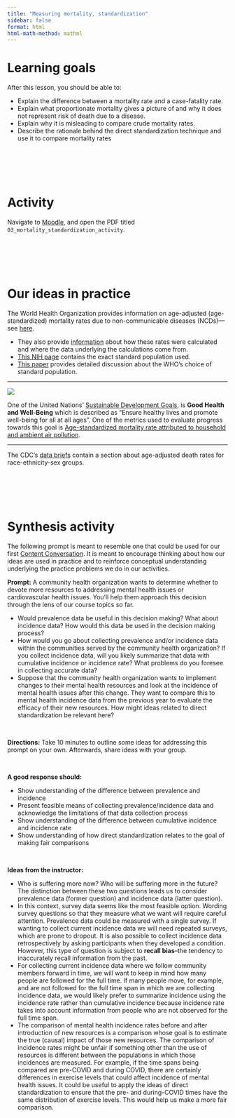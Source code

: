 ```yaml
---
title: "Measuring mortality, standardization"
sidebar: false
format: html
html-math-method: mathml
---
```


# Learning goals

After this lesson, you should be able to:

- Explain the difference between a mortality rate and a case-fatality rate.
- Explain what proportionate mortality gives a picture of and why it does not represent risk of death due to a disease.
- Explain why it is misleading to compare crude mortality rates.
- Describe the rationale behind the direct standardization technique and use it to compare mortality rates


<br><br><br><br>


# Activity

Navigate to [Moodle](https://moodle.macalester.edu/mod/folder/view.php?id=84545), and open the PDF titled `03_mortality_standardization_activity`.


<br><br><br><br>


# Our ideas in practice

The World Health Organization provides information on age-adjusted (age-standardized) mortality rates due to non-communicable diseases (NCDs)---see [here](https://www.who.int/data/gho/data/indicators/indicator-details/GHO/gho-ghe-ncd-mortality-rate).

- They also provide [information](https://www.who.int/data/gho/indicator-metadata-registry/imr-details/78) about how these rates were calculated and where the data underlying the calculations come from.
- [This NIH page](https://seer.cancer.gov/stdpopulations/world.who.html) contains the exact standard population used.
- [This paper](https://www.researchgate.net/publication/284696312_Age_Standardization_of_Rates_A_New_WHO_Standard) provides detailed discussion about the WHO's choice of standard population.


----------


![](https://w3.unece.org/SDG/Resources/Images/Goals/3_en_i.png){fig-align="center"}

One of the United Nations' [Sustainable Development Goals](https://w3.unece.org/SDG/en), is **Good Health and Well-Being** which is described as "Ensure healthy lives and promote well-being for all at all ages". One of the metrics used to evaluate progress towards this goal is [Age-standardized mortality rate attributed to household and ambient air pollution](https://w3.unece.org/SDG/en/Indicator?id=96).


----------


The CDC's [data briefs](https://www.cdc.gov/nchs/products/databriefs/db456.htm) contain a section about age-adjusted death rates for race-ethnicity-sex groups.


<br><br><br><br>


# Synthesis activity

The following prompt is meant to resemble one that could be used for our first [Content Conversation](syllabus.qmd#content-conversations). It is meant to encourage thinking about how our ideas are used in practice and to reinforce conceptual understanding underlying the practice problems we do in our activities.

**Prompt:** A community health organization wants to determine whether to devote more resources to addressing mental health issues or cardiovascular health issues. You'll help them approach this decision through the lens of our course topics so far.

- Would prevalence data be useful in this decision making? What about incidence data? How would this data be used in the decision making process?
- How would you go about collecting prevalence and/or incidence data within the communities served by the community health organization? If you collect incidence data, will you likely summarize that data with cumulative incidence or incidence rate? What problems do you foresee in collecting accurate data?
- Suppose that the community health organization wants to implement changes to their mental health resources and look at the incidence of mental health issues after this change. They want to compare this to mental health incidence data from the previous year to evaluate the efficacy of their new resources. How might ideas related to direct standardization be relevant here?

<br>

**Directions:** Take 10 minutes to outline some ideas for addressing this prompt on your own. Afterwards, share ideas with your group.

<br>

**A good response should:**

- Show understanding of the difference between prevalence and incidence
- Present feasible means of collecting prevalence/incidence data and acknowledge the limitations of that data collection process
- Show understanding of the difference between cumulative incidence and incidence rate
- Show understanding of how direct standardization relates to the goal of making fair comparisons


<br>


**Ideas from the instructor:**

- Who is suffering more now? Who will be suffering more in the future? The distinction between these two questions leads us to consider prevalence data (former question) and incidence data (latter question).
- In this context, survey data seems like the most feasible option. Wording survey questions so that they measure what we want will require careful attention. Prevalence data could be measured with a single survey. If wanting to collect current incidence data we will need repeated surveys, which are prone to dropout. It is also possible to collect incidence data retrospectively by asking participants when they developed a condition. However, this type of question is subject to **recall bias**--the tendency to inaccurately recall information from the past.
- For collecting current incidence data where we follow community members forward in time, we will want to keep in mind how many people are followed for the full time. If many people move, for example, and are not followed for the full time span in which we are collecting incidence data, we would likely prefer to summarize incidence using the incidence rate rather than cumulative incidence because incidence rate takes into account information from people who are not observed for the full time span.
- The comparison of mental health incidence rates before and after introduction of new resources is a comparison whose goal is to estimate the true (causal) impact of those new resources. The comparison of incidence rates might be unfair if something other than the use of resources is different between the populations in which those incidences are measured. For example, if the time spans being compared are pre-COVID and during COVID, there are certainly differences in exercise levels that could affect incidence of mental health issues. It could be useful to apply the ideas of direct standardization to ensure that the pre- and during-COVID times have the same distribution of exercise levels. This would help us make a more fair comparison.

